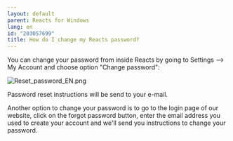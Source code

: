 ```yaml
---
layout: default
parent: Reacts for Windows
lang: en
id: "203057699"
title: How do I change my Reacts password?
---
```

You can change your password from inside Reacts by going to Settings --> My Account and choose option "Change password":

![Reset_password_EN.png](@assets/attachments/Reset_password_EN.png)

Password reset instructions will be send to your e-mail.

Another option to change your password is to go to the login page of our website, click on the forgot password button, enter the email address you used to create your account and we'll send you instructions to change your password.


